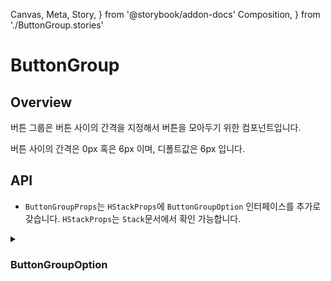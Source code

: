   Canvas,
  Meta,
  Story,
} from '@storybook/addon-docs'
  Composition,
} from './ButtonGroup.stories'

# ButtonGroup

## Overview

버튼 그룹은 버튼 사이의 간격을 지정해서 버튼을 모아두기 위한 컴포넌트입니다.

버튼 사이의 간격은 0px 혹은 6px 이며, 디폴트값은 6px 입니다.

<Canvas>
  <Story id="components-buttongroup--playground" />
</Canvas>

## API

- `ButtonGroupProps`는 `HStackProps`에 `ButtonGroupOption` 인터페이스를 추가로 갖습니다. `HStackProps`는 `Stack`문서에서 확인 가능합니다.

<details>
<summary><h3>ButtonGroupOption</h3></summary>

```ts
interface ButtonGroupOption {
  /**
   * Determines whether there is no 6px gap between the buttons.
   * @default false
   */
  withoutSpacing?: boolean
}
```
</details>
